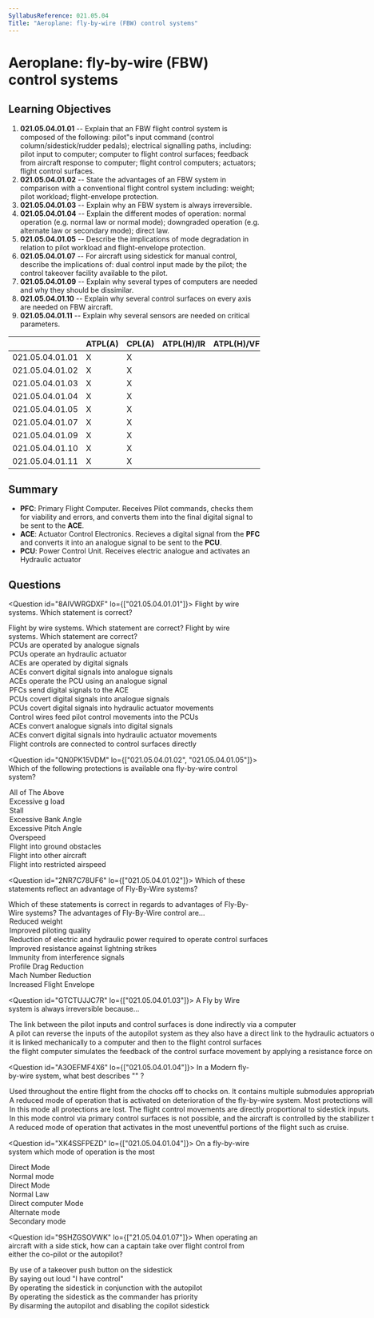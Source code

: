 ```yaml
---
SyllabusReference: 021.05.04
Title: "Aeroplane: fly-by-wire (FBW) control systems"
---
```


# Aeroplane: fly-by-wire (FBW) control systems

## Learning Objectives

1.  **021.05.04.01.01** -- Explain that an FBW flight control system is composed
    of the following: pilot"s input command (control column/sidestick/rudder
    pedals); electrical signalling paths, including: pilot input to computer;
    computer to flight control surfaces; feedback from aircraft response to
    computer; flight control computers; actuators; flight control surfaces.
2.  **021.05.04.01.02** -- State the advantages of an FBW system in comparison
    with a conventional flight control system including: weight; pilot workload;
    flight-envelope protection.
3.  **021.05.04.01.03** -- Explain why an FBW system is always irreversible.
4.  **021.05.04.01.04** -- Explain the different modes of operation: normal
    operation (e.g. normal law or normal mode); downgraded operation (e.g.
    alternate law or secondary mode); direct law.
5.  **021.05.04.01.05** -- Describe the implications of mode degradation in
    relation to pilot workload and flight-envelope protection.
6.  **021.05.04.01.07** -- For aircraft using sidestick for manual control,
    describe the implications of: dual control input made by the pilot; the
    control takeover facility available to the pilot.
7.  **021.05.04.01.09** -- Explain why several types of computers are needed and
    why they should be dissimilar.
8.  **021.05.04.01.10** -- Explain why several control surfaces on every axis are
    needed on FBW aircraft.
9.  **021.05.04.01.11** -- Explain why several sensors are needed on critical
    parameters.

|                 | ATPL(A) | CPL(A) | ATPL(H)/IR | ATPL(H)/VFR | CPL(H) | IR | CBIR(A) |
| --------------- | ------- | ------ | ---------- | ----------- | ------ | -- | ------- |
| 021.05.04.01.01 | X       | X      |            |             |        |    |         |
| 021.05.04.01.02 | X       | X      |            |             |        |    |         |
| 021.05.04.01.03 | X       | X      |            |             |        |    |         |
| 021.05.04.01.04 | X       | X      |            |             |        |    |         |
| 021.05.04.01.05 | X       | X      |            |             |        |    |         |
| 021.05.04.01.07 | X       | X      |            |             |        |    |         |
| 021.05.04.01.09 | X       | X      |            |             |        |    |         |
| 021.05.04.01.10 | X       | X      |            |             |        |    |         |
| 021.05.04.01.11 | X       | X      |            |             |        |    |         |

## Summary

*   **PFC**: Primary Flight Computer. Receives Pilot commands, checks them for
    viability and errors, and converts them into the final digital signal to be
    sent to the **ACE**.
*   **ACE**: Actuator Control Electronics. Recieves a digital signal from the
    **PFC** and converts it into an analogue signal to be sent to the **PCU**.
*   **PCU**: Power Control Unit. Receives electric analogue and activates an
    Hydraulic actuator

## Questions

<Question id="8AIVWRGDXF" lo={["021.05.04.01.01"]}>
  <Text variant="oneCorrect">
    Flight by wire systems. Which statement is correct?
  </Text>

  <Text variant="oneTwo">
    Flight by wire systems. Which statement are correct?
  </Text>

  <Text variant="multipleCorrect" select={5}>
    Flight by wire systems. Which statement are correct?
  </Text>

  <Option subject={[[]]}>PCUs are operated by analogue signals</Option>
  <Option subject={[[]]}>PCUs operate an hydraulic actuator</Option>
  <Option subject={[[]]}>ACEs are operated by digital signals</Option>

  <Option subject={[[]]}>
    ACEs convert digital signals into analogue signals
  </Option>

  <Option subject={[[]]}>ACEs operate the PCU using an analogue signal</Option>
  <Option subject={[[]]}>PFCs send digital signals to the ACE</Option>
  <Option>PCUs covert digital signals into analogue signals</Option>
  <Option>PCUs covert digital signals into hydraulic actuator movements</Option>
  <Option>Control wires feed pilot control movements into the PCUs</Option>
  <Option>ACEs convert analogue signals into digital signals</Option>

  <Option>
    ACEs convert digital signals into hydraulic actuator movements
  </Option>

  <Option>Flight controls are connected to control surfaces directly</Option>
</Question>

<Question id="QN0PK15VDM" lo={["021.05.04.01.02", "021.05.04.01.05"]}>
  <Text variant="oneCorrect">
    Which of the following protections is available ona fly-by-wire control
    system?
  </Text>

  <Option super correct>
    All of The Above
  </Option>

  <Option correct>Excessive g load</Option>
  <Option correct>Stall</Option>
  <Option correct>Excessive Bank Angle</Option>
  <Option correct>Excessive Pitch Angle</Option>
  <Option correct>Overspeed</Option>
  <Option>Flight into ground obstacles</Option>
  <Option>Flight into other aircraft</Option>
  <Option>Flight into restricted airspeed</Option>
</Question>

<Question id="2NR7C78UF6" lo={["021.05.04.01.02"]}>
  <Text variant="oneCorrect">
    Which of these statements reflect an advantage of Fly-By-Wire systems?
  </Text>

  <Text variant="oneTwo">
    Which of these statements is correct in regards to advantages of Fly-By-Wire
    systems?
  </Text>

  <Text variant="multipleCorrect" select={5}>
    The advantages of Fly-By-Wire control are...
  </Text>

  <Option subject={[[]]}>Reduced weight</Option>
  <Option subject={[[]]}>Improved piloting quality</Option>

  <Option>
    Reduction of electric and hydraulic power required to operate control
    surfaces
  </Option>

  <Option>Improved resistance against lightning strikes</Option>
  <Option>Immunity from interference signals</Option>
  <Option>Profile Drag Reduction</Option>
  <Option subject={[[]]}>Mach Number Reduction</Option>
  <Option subject={[[]]}>Increased Flight Envelope</Option>
</Question>

<Question id="GTCTUJJC7R" lo={["021.05.04.01.03"]}>
  <Text variant="oneCorrect">
    A Fly by Wire system is always irreversible because...
  </Text>

  <Option correct>
    The link between the pilot inputs and control surfaces is done indirectly
    via a computer
  </Option>

  <Option>
    A pilot can reverse the inputs of the autopilot system as they also have a
    direct link to the hydraulic actuators of the control surfaces
  </Option>

  <Option>
    it is linked mechanically to a computer and then to the flight control
    surfaces
  </Option>

  <Option>
    the flight computer simulates the feedback of the control surface movement
    by applying a resistance force on the sidestick
  </Option>
</Question>

<Question id="A3OEFMF4X6" lo={["021.05.04.01.04"]}>
  <Text variant="oneCorrect">
    In a Modern fly-by-wire system, what best describes "<Subject />" ?
  </Text>

  <Option subject={[["Normal Law"], ["Normal mode"]]} why="Normal Mode is the Boeing equivalent to Airbus' Normal Law">
    Used throughout the entire flight from the chocks off to chocks on. It
    contains multiple submodules appropriate to each phase of flight that
    transition between each other automatically.
  </Option>

  <Option subject={[["Alternate Law"], ["Secondary Mode"]]} why="Secondary Mode is the Boeing equivalent to Airbus' Alternate Law">
    A reduced mode of operation that is activated on deterioration of the
    fly-by-wire system. Most protections will remain active, while some will be
    replaced by warnings to the pilot.
  </Option>

  <Option subject={[["Direct Law"]]} why="This is an 'airbus only' mode. NOTE: this is not part of the LO's">
    In this mode all protections are lost. The flight control movements are
    directly proportional to sidestick inputs.
  </Option>

  <Option subject={[["Mechanical Backup"]]} why="This is an 'airbus only' mode. NOTE: this is not part of the LO's">
    In this mode control via primary control surfaces is not possible, and the
    aircraft is controlled by the stabilizer trim system and rudder pedals only.
  </Option>

  <Option why="No such a thing exists">
    A reduced mode of operation that activates in the most uneventful portions
    of the flight such as cruise.
  </Option>
</Question>

<Question id="XK4SSFPEZD" lo={["021.05.04.01.04"]}>
  <Text variant="oneCorrect">
    On a fly-by-wire system which mode of operation is the most <Subject />
  </Text>

  <Option subject={[["basic"]]}>Direct Mode</Option>
  <Option subject={[["complete"]]}>Normal mode</Option>
  <Option subject={[["basic"]]}>Direct Mode</Option>
  <Option subject={[["complete"]]}>Normal Law</Option>
  <Option>Direct computer Mode</Option>
  <Option>Alternate mode</Option>
  <Option>Secondary mode</Option>
</Question>

<Question id="9SHZGSOVWK" lo={["21.05.04.01.07"]}>
  <Text variant="oneCorrect">
    When operating an aircraft with a side stick, how can a captain take over
    flight control from either the co-pilot or the autopilot?
  </Text>

  <Option subject={[[]]}>
    By use of a takeover push button on the sidestick
  </Option>

  <Option>By saying out loud "I have control"</Option>
  <Option>By operating the sidestick in conjunction with the autopilot</Option>
  <Option>By operating the sidestick as the commander has priority</Option>

  <Option>
    By disarming the autopilot and disabling the copilot sidestick
  </Option>
</Question>
